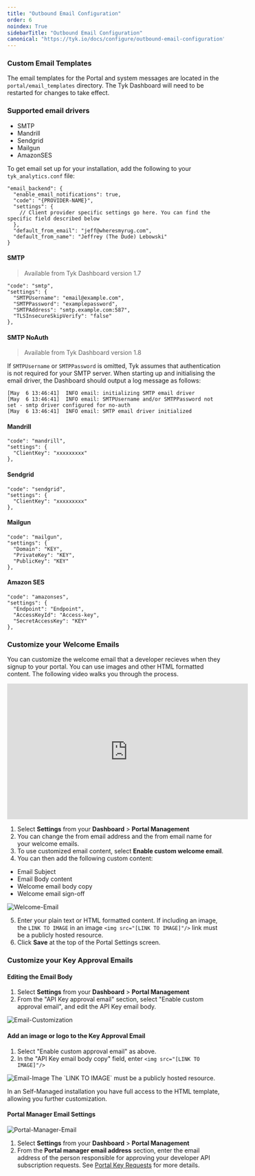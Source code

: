 ```yaml
---
title: "Outbound Email Configuration"
order: 6
noindex: True
sidebarTitle: "Outbound Email Configuration"
canonical: "https://tyk.io/docs/configure/outbound-email-configuration"
---
```



<LegacyClassicPortalApi/>

### Custom Email Templates

The email templates for the Portal and system messages are located in the `portal/email_templates` directory. 
The Tyk Dashboard will need to be restarted for changes to take effect.

### Supported email drivers

* SMTP
* Mandrill
* Sendgrid
* Mailgun
* AmazonSES

To get email set up for your installation, add the following to your `tyk_analytics.conf` file:

```{.copyWrapper}
"email_backend": {
  "enable_email_notifications": true,
  "code": "{PROVIDER-NAME}",
  "settings": {
    // Client provider specific settings go here. You can find the specific field described below 
  },
  "default_from_email": "jeff@wheresmyrug.com",
  "default_from_name": "Jeffrey (The Dude) Lebowski"
}
```

#### SMTP

> Available from Tyk Dashboard version 1.7

```{.json}
"code": "smtp",
"settings": {
  "SMTPUsername": "email@example.com",
  "SMTPPassword": "examplepassword",
  "SMTPAddress": "smtp.example.com:587",
  "TLSInsecureSkipVerify": "false"
},
```

#### SMTP NoAuth

> Available from Tyk Dashboard version 1.8

If `SMTPUsername` or `SMTPPassword` is omitted, Tyk assumes that authentication is not required for your SMTP server. When starting up and initialising the email driver, the Dashboard should output a log message as follows:

```
[May  6 13:46:41]  INFO email: initializing SMTP email driver
[May  6 13:46:41]  INFO email: SMTPUsername and/or SMTPPassword not set - smtp driver configured for no-auth
[May  6 13:46:41]  INFO email: SMTP email driver initialized
```

#### Mandrill

```{.json}
"code": "mandrill",
"settings": {
  "ClientKey": "xxxxxxxxx"
},
```

#### Sendgrid

```{.json}
"code": "sendgrid",
"settings": {
  "ClientKey": "xxxxxxxxx"
},
```

#### Mailgun

```{.json}
"code": "mailgun",
"settings": {
  "Domain": "KEY",
  "PrivateKey": "KEY",
  "PublicKey": "KEY"
},
```

#### Amazon SES

```{.json}
"code": "amazonses",
"settings": {
  "Endpoint": "Endpoint",
  "AccessKeyId": "Access-key",
  "SecretAccessKey": "KEY"
},
```
### Customize your Welcome Emails

You can customize the welcome email that a developer recieves when they signup to your portal. You can use images and other HTML formatted content. The following video walks you through the process.

<iframe width="560" height="315" src="https://www.youtube.com/embed/XNyKRAlTDVs" frameborder="0" allow="accelerometer; autoplay; clipboard-write; encrypted-media; gyroscope; picture-in-picture" allowfullscreen></iframe>


1. Select **Settings** from your **Dashboard** > **Portal Management**
2. You can change the from email address and the from email name for your welcome emails.
3. To use customized email content, select **Enable custom welcome email**.
4. You can then add the following custom content:
  * Email Subject
  * Email Body content
  * Welcome email body copy
  * Welcome email sign-off

<img src="/img/2.10/welcome_email_config.png" alt="Welcome-Email" />

5. Enter your plain text or HTML formatted content. If including an image, the `LINK TO IMAGE` in an image `<img src="[LINK TO IMAGE]"/>` link must be a publicly hosted resource.
6. Click **Save** at the top of the Portal Settings screen.


### Customize your Key Approval Emails

#### Editing the Email Body

1. Select **Settings** from your **Dashboard** > **Portal Management**
2. From the "API Key approval email" section, select "Enable custom approval email", and edit the API Key email body.

<img src="/img/2.10/key_approval_email_config.png" alt="Email-Customization" />

#### Add an image or logo to the Key Approval Email

1. Select "Enable custom approval email" as above.
2. In the "API Key email body copy" field, enter `<img src="[LINK TO IMAGE]"/>`

<img src="/img/2.10/key_approval_image_link.png" alt="Email-Image" />


<Note>
The `LINK TO IMAGE` must be a publicly hosted resource.
</Note>


In an Self-Managed installation you have full access to the HTML template, allowing you further customization.

#### Portal Manager Email Settings

<img src="/img/2.10/portal_manager_email_config.png" alt="Portal-Manager-Email" />

1. Select **Settings** from your **Dashboard** > **Portal Management**
2. From the **Portal manager email address** section, enter the email address of the person responsible for approving your developer API subscription requests. See [Portal Key Requests](/tyk-developer-portal/tyk-portal-classic/portal-concepts#key-requests) for more details.
